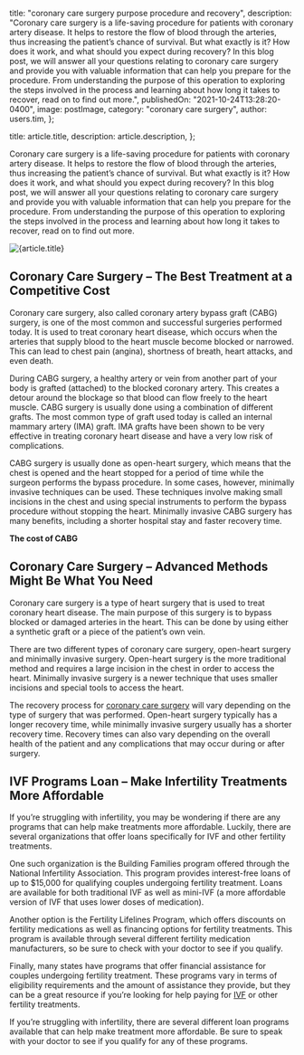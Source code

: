 
  title: "coronary care surgery purpose procedure and recovery",
  description:
    "Coronary care surgery is a life-saving procedure for patients with coronary artery disease. It helps to restore the flow of blood through the arteries, thus increasing the patient’s chance of survival. But what exactly is it? How does it work, and what should you expect during recovery? In this blog post, we will answer all your questions relating to coronary care surgery and provide you with valuable information that can help you prepare for the procedure. From understanding the purpose of this operation to exploring the steps involved in the process and learning about how long it takes to recover, read on to find out more.",
  publishedOn: "2021-10-24T13:28:20-0400",
  image: postImage,
  category: "coronary care surgery",
  author: users.tim,
};

  title: article.title,
  description: article.description,
};


Coronary care surgery is a life-saving procedure for patients with coronary artery disease. It helps to restore the flow of blood through the arteries, thus increasing the patient’s chance of survival. But what exactly is it? How does it work, and what should you expect during recovery? In this blog post, we will answer all your questions relating to coronary care surgery and provide you with valuable information that can help you prepare for the procedure. From understanding the purpose of this operation to exploring the steps involved in the process and learning about how long it takes to recover, read on to find out more.

<Image src={postImage} alt={article.title} />

## Coronary Care Surgery – The Best Treatment at a Competitive Cost

Coronary care surgery, also called coronary artery bypass graft (CABG) surgery, is one of the most common and successful surgeries performed today. It is used to treat coronary heart disease, which occurs when the arteries that supply blood to the heart muscle become blocked or narrowed. This can lead to chest pain (angina), shortness of breath, heart attacks, and even death.

During CABG surgery, a healthy artery or vein from another part of your body is grafted (attached) to the blocked coronary artery. This creates a detour around the blockage so that blood can flow freely to the heart muscle. CABG surgery is usually done using a combination of different grafts. The most common type of graft used today is called an internal mammary artery (IMA) graft. IMA grafts have been shown to be very effective in treating coronary heart disease and have a very low risk of complications.

CABG surgery is usually done as open-heart surgery, which means that the chest is opened and the heart stopped for a period of time while the surgeon performs the bypass procedure. In some cases, however, minimally invasive techniques can be used. These techniques involve making small incisions in the chest and using special instruments to perform the bypass procedure without stopping the heart. Minimally invasive CABG surgery has many benefits, including a shorter hospital stay and faster recovery time.

**The cost of CABG**

## Coronary Care Surgery – Advanced Methods Might Be What You Need

Coronary care surgery is a type of heart surgery that is used to treat coronary heart disease. The main purpose of this surgery is to bypass blocked or damaged arteries in the heart. This can be done by using either a synthetic graft or a piece of the patient’s own vein.

There are two different types of coronary care surgery, open-heart surgery and minimally invasive surgery. Open-heart surgery is the more traditional method and requires a large incision in the chest in order to access the heart. Minimally invasive surgery is a newer technique that uses smaller incisions and special tools to access the heart.

The recovery process for [coronary care surgery](https://tlc.com.au/coronary-care-surgery/) will vary depending on the type of surgery that was performed. Open-heart surgery typically has a longer recovery time, while minimally invasive surgery usually has a shorter recovery time. Recovery times can also vary depending on the overall health of the patient and any complications that may occur during or after surgery.

## IVF Programs Loan – Make Infertility Treatments More Affordable

If you’re struggling with infertility, you may be wondering if there are any programs that can help make treatments more affordable. Luckily, there are several organizations that offer loans specifically for IVF and other fertility treatments.

One such organization is the Building Families program offered through the National Infertility Association. This program provides interest-free loans of up to $15,000 for qualifying couples undergoing fertility treatment. Loans are available for both traditional IVF as well as mini-IVF (a more affordable version of IVF that uses lower doses of medication).

Another option is the Fertility Lifelines Program, which offers discounts on fertility medications as well as financing options for fertility treatments. This program is available through several different fertility medication manufacturers, so be sure to check with your doctor to see if you qualify.

Finally, many states have programs that offer financial assistance for couples undergoing fertility treatment. These programs vary in terms of eligibility requirements and the amount of assistance they provide, but they can be a great resource if you’re looking for help paying for [IVF](https://medical.tlc.com.au/ivf-programs/) or other fertility treatments.

If you’re struggling with infertility, there are several different loan programs available that can help make treatment more affordable. Be sure to speak with your doctor to see if you qualify for any of these programs.
